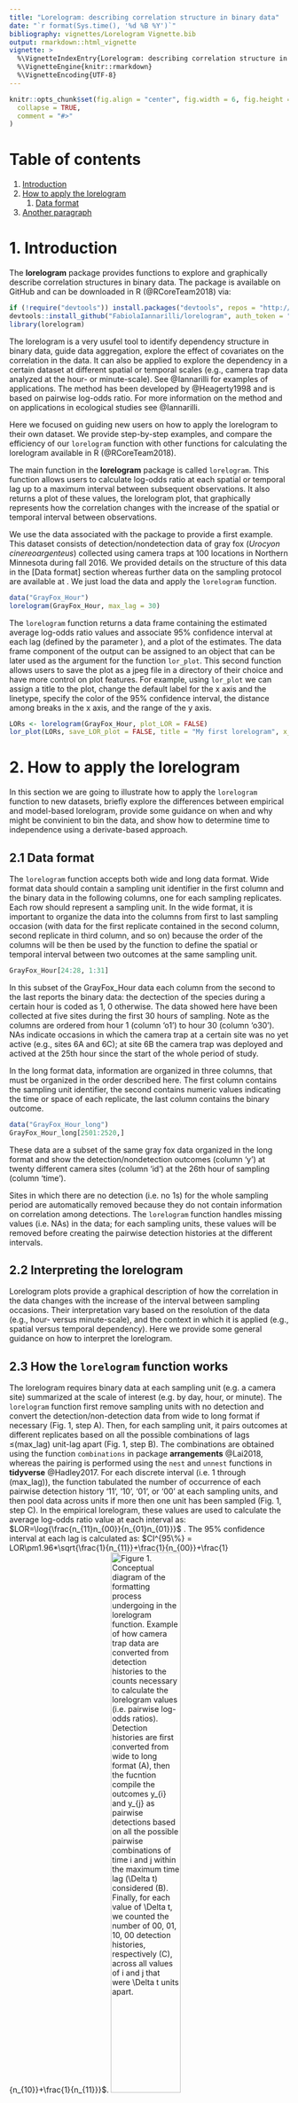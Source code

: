 ```yaml
---
title: "Lorelogram: describing correlation structure in binary data"
date: "`r format(Sys.time(), '%d %B %Y')`"
bibliography: vignettes/Lorelogram Vignette.bib
output: rmarkdown::html_vignette
vignette: >
  %\VignetteIndexEntry{Lorelogram: describing correlation structure in binary data}
  %\VignetteEngine{knitr::rmarkdown}
  %\VignetteEncoding{UTF-8}
---
```

```r
knitr::opts_chunk$set(fig.align = "center", fig.width = 6, fig.height = 4, 
  collapse = TRUE,
  comment = "#>"
)
```



# Table of contents
1. [Introduction](#introduction)
2. [How to apply the lorelogram](#paragraph1)
    1. [Data format](#subparagraph1)
3. [Another paragraph](#paragraph2)




# 1. Introduction <a name="introduction"></a>

The __lorelogram__ package provides functions to explore and graphically describe correlation structures in binary data. The package is available on GitHub and can be downloaded in R (@RCoreTeam2018) via:

```r
if (!require("devtools")) install.packages("devtools", repos = "http://cran.us.r-project.org", dependencies = "Imports")
devtools::install_github("FabiolaIannarilli/lorelogram", auth_token = "69451dbc8b643e18d5e25b488e0a485b59a93512") 
library(lorelogram)
```

The lorelogram is a very usufel tool to identify dependency structure in binary data, guide data aggregation, explore the effect of covariates on the correlation in the data. It can also be applied to explore the dependency in a certain dataset at different spatial or temporal scales (e.g., camera trap data analyzed at the hour- or minute-scale). See @Iannarilli for examples of applications. The method has been developed by @Heagerty1998 and is based on pairwise log-odds ratio. For more information on the method and on applications in ecological studies see @Iannarilli.

Here we focused on guiding new users on how to apply the lorelogram to their own dataset. We provide step-by-step examples, and compare the efficiency of our `lorelogram` function with other functions for calculating the lorelogram available in R (@RCoreTeam2018). 

The main function in the __lorelogram__ package is called `lorelogram`. This function allows users to calculate log-odds ratio at each spatial or temporal lag up to a maximum interval between subsequent observations. It also returns a plot of these values, the lorelogram plot, that graphically represents how the correlation changes with the increase of the spatial or temporal interval between observations. 

We use the data associated with the package to provide a first example. This dataset consists of detection/nondetection data of gray fox (_Urocyon cinereoargenteus_) collected using camera traps at 100 locations in Northern Minnesota during fall 2016. We provided details on the structure of this data in the [Data format] section whereas further data on the sampling protocol are available at \url{https://drive.google.com/drive/folders/12cx59tZvPndOWqH7TG6XKGPFd6HyBjMR?usp=sharing}. We just load the data and apply the `lorelogram` function. 

```r
data("GrayFox_Hour")
lorelogram(GrayFox_Hour, max_lag = 30)
```

The `lorelogram` function returns a data frame containing the estimated average log-odds ratio values and associate 95% confidence interval at each lag (defined by the parameter \code{max_lag}), and a plot of the estimates. The data frame component of the output can be assigned to an object that can be later used as the argument for the function `lor_plot`. This second function allows users to save the plot as a jpeg file in a directory of their choice and have more control on plot features. For example, using `lor_plot` we can assign a title to the plot, change the default label for the x axis and the linetype, specify the color of the 95% confidence interval, the  distance among breaks in the x axis, and the range of the y axis.

```r
LORs <- lorelogram(GrayFox_Hour, plot_LOR = FALSE)
lor_plot(LORs, save_LOR_plot = FALSE, title = "My first lorelogram", x_axis_title = "Lag (Hour)", colour="red", linetype = "dashed", x_break = 24, ylim = c(-2,5))
```

# 2. How to apply the lorelogram

In this section we are going to illustrate how to apply the `lorelogram` function to new datasets, briefly explore the differences between empirical and model-based lorelogram, provide some guidance on when and why might be convinient to bin the data, and show how to determine time to independence using a derivate-based approach.   

## 2.1 Data format <a name="data format"></a>

The `lorelogram` function accepts both wide and long data format. Wide format data should contain a sampling unit identifier in the first column and the binary data in the following columns, one for each sampling replicates. Each row should represent a sampling unit. In the wide format, it is important to organize the data into the columns from first to last sampling occasion (with data for the first replicate contained in the second column, second replicate in third column, and so on) because the order of the columns will be then be used by the function to define the spatial or temporal interval between two outcomes at the same sampling unit.

```r
GrayFox_Hour[24:28, 1:31]
```
In this subset of the GrayFox_Hour data each column from the second to the last reports the binary data: the dectection of the species during a certain hour is coded as 1, 0 otherwise. The data showed here have been collected at five sites during the first 30 hours of sampling. Note as the columns are ordered from hour 1 (column 'o1') to hour 30 (column 'o30'). NAs indicate occasions in which the camera trap at a certain site was no yet active (e.g., sites 6A and 6C); at site 6B the camera trap was deployed and actived at the 25th hour since the start of the whole period of study. 

In the long format data, information are organized in three columns, that must be organized in the order described here. The first column contains the sampling unit identifier, the second contains numeric values indicating the time or space of each replicate, the last column contains the binary outcome.

```r
data("GrayFox_Hour_long")
GrayFox_Hour_long[2501:2520,]
```

These data are a subset of the same gray fox data organized in the long format and show the detection/nondetection outcomes (column 'y') at twenty different camera sites (column 'id') at the 26th hour of sampling (column 'time'). 

Sites in which there are no detection (i.e. no 1s) for the whole sampling period are automatically removed because they do not contain information on correlation among detections. The `lorelogram` function handles missing values (i.e. NAs) in the data; for each sampling units, these values will be removed before creating the pairwise detection histories at the different intervals.

## 2.2 Interpreting the lorelogram

Lorelogram plots provide a graphical description of how the correlation in the data changes with the increase of the interval between sampling occasions. Their interpretation vary based on the resolution of the data (e.g., hour- versus minute-scale), and the context in which it is applied (e.g., spatial versus temporal dependency). Here we provide some general guidance on how to interpret the lorelogram. 

## 2.3 How the `lorelogram` function works 

The lorelogram requires binary data at each sampling unit (e.g. a camera site) summarized at the scale of interest (e.g. by day, hour, or minute). The `lorelogram` function first remove sampling units with no detection and convert the detection/non-detection data from wide to long format if necessary (Fig. 1, step A). Then, for each sampling unit, it pairs outcomes at different replicates based on all the possible combinations of lags ≤\code(max_lag) unit-lag apart (Fig. 1, step B). The combinations are obtained using the function `combinations` in package __arrangements__ @Lai2018, whereas the pairing is performed using the `nest` and `unnest` functions in __tidyverse__ @Hadley2017. For each discrete interval (i.e. 1 through \code(max_lag)), the function tabulated the number of occurrence of each pairwise detection history ‘11’, ‘10’, ‘01’, or ‘00’ at each sampling units, and then pool data across units if more then one unit has been sampled (Fig. 1, step C). In the empirical lorelogram, these values are used to calculate the average log-odds ratio value at each interval as: $LOR=\log{\frac{n_{11}n_{00}}{n_{01}n_{01}}}$ . The 95% confidence interval at each lag is calculated as: $CI^{95\%} = LOR\pm1.96*\sqrt{\frac{1}{n_{11}}+\frac{1}{n_{00}}+\frac{1}{n_{10}}+\frac{1}{n_{11}}}$.
![Figure 1. Conceptual diagram of the formatting process undergoing in the `lorelogram` function. Example of how camera trap data are converted from detection histories to the counts necessary to calculate the lorelogram values (i.e. pairwise log-odds ratios). Detection histories are first converted from wide to long format (A), then the fucntion compile the outcomes $y_{i}$ and $y_{j}$ as pairwise detections based on all the possible pairwise combinations of time _i_ and _j_ within the maximum time lag ($\Delta t$) considered (B). Finally, for each value of $\Delta t$, we counted the number of 00, 01, 10, 00 detection histories, respectively (C), across all values of _i_ and _j_ that were $\Delta t$ units apart.](C:/Users/Fabiola/Documents/PhD Matherial/LORELOGRAM_TEMPORAL DEPENDENCY/Writing/fig Data formatting_cropped.jpg){width=50%}

# 3. `lorelogram`: computational time

The most demanding step in terms of computational effort is creating the pairwise detection histories at the different lags (step B in Fig. 1). This step can be quite demanding when estimating log-odds ratios in __large datasets__ because of the large amount of potential pairwise combinations of replications (e.g. $y_{t_{1}},y_{t_{2}}$. For example, a camera trapping period of one week corresponds to 10 080 potential detection events at the minute scale (i.e. 7 days x 24 hours x 60 minutes) for each camera deployed. This results in over 50 million possible combinations of $t_{i},t_{j}$. Even limiting combinations to only those ≤60 minutes apart, decreases this number to just around 603 000 combinations for each camera site. However, describing the detection structure up to 1 hour is sufficient to identify short-term dependency in camera trap data and keeps the computational time and RAM required within acceptable limits. The  `lorelogram` function required ~30 minutes on a regular Windows machine (8 GB; Intel® Core™ i7-4500U CPU @ 1.80GHz 2.40GHz) to compile the lorelogram for time lags between 0 and 60 minutes using 62 days of camera trap data collected from 31 camera sites (see figure 5a in @Iannarilli).

## 3.1  Comparison with other functions

Other functions are avaialable to build lorelograms in R. Specifically, at the time of writing this manuscript, we are aware of two other functions:
 
 *  a script by Nick Strayer available at \url{https://github.com/nstrayer/nviz/blob/master/R/lorelogram.R}. 
 
 *  and the function EVariogram included in the __CompRandFld__ package (\url{https://cran.r-project.org/web/packages/CompRandFld/CompRandFld.pdf}). (spatial).
 
Here we show how the function `lorelogram` in the __lorelogram__ package can handle larger datasets and build lorelogram in a shorter amount of time compared to the other two functions listed above. We also list some advantages and disadvantage of using one option compare to the others. We start importing the example dataset provided within the __lorelogram__ package and the package necessary to perform the test. We use the gray fox data in the long format because this is same format required by the other two functions. We also remove all the records with NAs since we are not sure how the two other functions will handle missing data (`lorelogram` removes records with missing data in the detection column). In this way, we can make time comparison among functions more direct.  
 
```r
# load package and data  
library(tictoc) # for timing the code
library(tidyverse)

data("GrayFox_Hour_long")
dim(GrayFox_Hour_long)
str(GrayFox_Hour_long)
GrayFox_Hour_long <- GrayFox_Hour_long %>% filter(!is.na(y)) # remove NAs in detection/nondetection
dim(GrayFox_Hour_long) # new dataset dimensions
head(GrayFox_Hour_long)
range(GrayFox_Hour_long$time) # number of replicates
```

We begin the test by timing Nick Strayer's function. We load the function and apply it to our dataset. This function requires three columns to load the data and a title for the resulting plot (from function's script):
* id = patient or cluster ids
* time = time of measurement
* y = binary outcome
* title = title for the plot produced.

```r
# load nstrayer's function and data  
library(devtools)
source_url("https://github.com/nstrayer/nviz/blob/master/R/lorelogram.R?raw=TRUE")  

tic()
lorelogram(id = GrayFox_Hour_long$id, time = GrayFox_Hour_long$time, y = GrayFox_Hour_long$y, title = "Strayer's lorelogram")
toc()

#Error: cannot allocate vector of size 733.7 Gb

```

Strayer's function is focused on temporal datasets and, contrary to `lorelogram`, exclusively adopts a parametric approach to build the lorelogram: it uses a logistic model to 'predict past outcomes from future by utilizing time differences' (as reported in the function). This function does not have a parameter to set the maximum spatial or temporal lag to consider and all the pairwise combinations between replicate number 1 and and last replicate are be considered. This results in extremely long computational time when data contain a large number of replicates, such as in the example dataset (i.e. 1489 temporal replicates).    


The `EVariogram` function in the __CompRandFld__ package
```r
library(CompRandFld) #EVariogram
 

tic()
lor_Evar <- EVariogram(data = GrayFox_Hour_long$y, coordx = GrayFox_Hour_long$time, coordy = rep(1, nrow(GrayFox_Hour_long)), maxdist = 30, type = "lorelogram", numbins = 30) 
toc() #183.58 sec elapsed


par(mfrow=c(2,1))
plot(lor_Evar$centers, lor_Evar$variograms, "l", ylim = c(-1,5), col = "green")
lines(lor_lor$Lag, lor_lor$LORs, ylim = c(-1,5), col = "red")
lines(lor_lor$Lag, lor_lor$U_95_CI, lty = 2, col = "red")
lines(lor_lor$Lag, lor_lor$L_95_CI, lty = 2, col = "red")
dev.off()

```





# References
